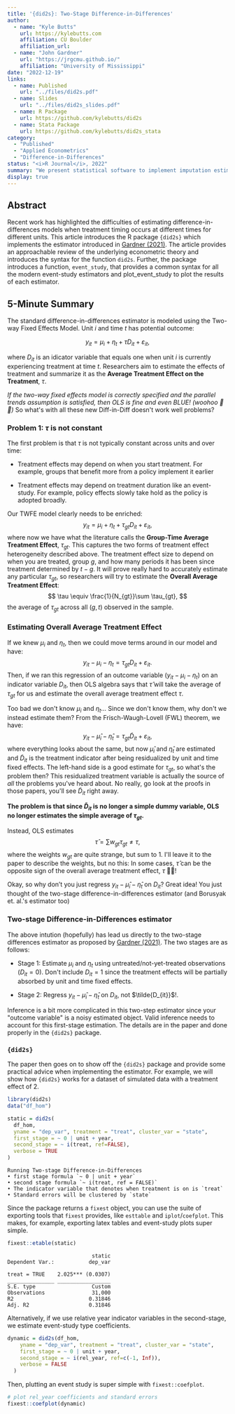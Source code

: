 ```yaml
---
title: '{did2s}: Two-Stage Difference-in-Differences'
author:
  - name: "Kyle Butts"
    url: https://kylebutts.com
    affiliation: CU Boulder
    affiliation_url: 
  - name: "John Gardner"
    url: "https://jrgcmu.github.io/"
    affiliation: "University of Mississippi"
date: "2022-12-19"
links:
  - name: Published
    url: "../files/did2s.pdf"
  - name: Slides
    url: "../files/did2s_slides.pdf"
  - name: R Package
    url: https://github.com/kylebutts/did2s
  - name: Stata Package
    url: https://github.com/kylebutts/did2s_stata
category: 
  - "Published"
  - "Applied Econometrics"
  - "Difference-in-Differences"
status: "<i>R Journal</i>, 2022"
summary: "We present statistical software to implement imputation estimator for difference-in-differences."
display: true
---
```


## Abstract

Recent work has highlighted the difficulties of estimating difference-in-differences models when treatment timing occurs at different times for different units. This article introduces the R package `{did2s}` which implements the estimator introduced in [Gardner (2021)](https://arxiv.org/abs/2207.05943). The article provides an approachable review of the underlying econometric theory and introduces the syntax for the function `did2s`. Further, the package introduces a function, `event_study`, that provides a common syntax for all the modern event-study estimators and plot_event_study to plot the results of each estimator. 


## 5-Minute Summary

The standard difference-in-differences estimator is modeled using the <Color kelly>Two-way Fixed Effects Model</Color>. Unit $i$ and time $t$ has potential outcome:

$$
y_{it} = \mu_i + \eta_t + \tau D_{it} + \varepsilon_{it},
$$

where $D_{it}$ is an idicator variable that equals one when unit $i$ is currently experiencing treatment at time $t$. Researchers aim to estimate the effects of treatment and summarize it as the **Average Treatment Effect on the Treatment**, $\tau$.

*If the two-way fixed effects model is correctly specified and the parallel trends assumption is satisfied, then OLS is fine and even BLUE! (woohoo 🎉🎉)* So what's with all these new Diff-in-Diff doesn't work well problems? 

### Problem 1: $\tau$ is not constant

The first problem is that $\tau$ is not typically constant across units and over time:

- Treatment effects may depend on when you start treatment. For example, groups that benefit more from a policy implement it earlier

- Treatment effects may depend on treatment duration like an event-study. For example, policy effects slowly take hold as the policy is adopted broadly.

Our TWFE model clearly needs to be enriched: 
$$
y_{it} = \mu_i + \eta_t + \tau_{gt} D_{it} + \varepsilon_{it},
$$
where now we have what the literature calls the **Group-Time Average Treatment Effect**, $\tau_{gt}$. This captures the two forms of treatment effect heterogeneity described above. The treatment effect size to depend on when you are treated, group $g$, and how many periods it has been since treatment determined by $t − g$. It will prove really hard to accurately estimate any particular $\tau_{gt}$, so researchers will try to estimate the **Overall Average Treatment Effect**:
$$
\tau \equiv \frac{1}{N_{gt}}\sum \tau_{gt},
$$
the average of $\tau_{gt}$ across all $(g,t)$ observed in the sample.

### Estimating Overall Average Treatment Effect

If we knew $\mu_i$ and $\eta_t$, then we could move terms around in our model
and have:
$$
y_{it} - \mu_i - \eta_t = \tau_{gt} D_{it} + \varepsilon_{it}.
$$
Then, if we ran this regression of an outcome variable ($y_{it} - \mu_i - \eta_t$) on an indicator variable $D_{it}$, then OLS algebra says that $\hat{\tau}$ will take the average of $\tau_{gt}$ for us and estimate the overall average treatment effect $\tau$.

Too bad we don't know $\mu_i$ and $\eta_t$... Since we don't know them, why don't we instead estimate them? From the Frisch-Waugh-Lovell (FWL) theorem, we have:
$$
y_{it} - \hat{\mu}_i - \hat{\eta}_t = \tau_{gt} \tilde{D}_{it} + \varepsilon_{it},
$$
where everything looks about the same, but now $\hat{\mu}_i$ and $\hat{\eta}_t$ are estimated and $\tilde{D}_{it}$ is the treatment indicator after being residualized by unit and time fixed effects. The left-hand side is a good estimate for $\tau_{gt}$, so what's the problem then? This residualized treatment variable is actually the source of *all* the problems you've heard about. No really, go look at the proofs in those papers, you'll see $\tilde{D}_{it}$ right away. 

**The problem is that since $\tilde{D}_{it}$ is no longer a simple dummy variable, OLS no longer estimates the simple average of $\tau_{gt}$.**

Instead, OLS estimates 
$$
\hat{\tau} = \sum w_{gt} \tau_{gt} \neq \tau,
$$
where the weights $w_{gt}$ are quite strange, but sum to 1. I'll leave it to the paper to describe the weights, but no this: In some cases, $\hat{\tau}$ can be the opposite sign of the overall average treatment effect, $\tau$ 🚩🚩! 

Okay, so why don’t you just regress $y_{it} - \hat{\mu}_i - \hat{\eta}_t$ on $D_{it}$? Great idea! You just thought of the two-stage difference-in-differences estimator (and Borusyak et. al.'s estimator too)

### Two-stage Difference-in-Differences estimator

The above intution (hopefully) has lead us directly to the two-stage differences estimator as proposed by [Gardner (2021)](). The two stages are as follows:

- Stage 1: Estimate $\mu_i$ and $\eta_t$ using untreated/not-yet-treated observations ($D_{it} = 0$). Don't include $D_{it} = 1$ since the treatment effects will be partially absorbed by unit and time fixed effects.

- Stage 2: Regress $y_{it} - \hat{\mu}_i - \hat{\eta}_t$ on $D_{it}$, not $\tilde{D_{it}}$!.

Inference is a bit more complicated in this two-step estimator since your "outcome variable" is a noisy estimated object. Valid inference needs to account for this first-stage estimation. The details are in the paper and done properly in the `{did2s}` package. 


### `{did2s}`

The paper then goes on to show off the `{did2s}` package and provide some practical advice when implementing the estimator. For example, we will show how `{did2s}` works for a dataset of simulated data with a treatment effect of 2.

```r
library(did2s) 
data("df_hom")

static = did2s(
  df_hom,
  yname = "dep_var", treatment = "treat", cluster_var = "state",
  first_stage = ~ 0 | unit + year,
  second_stage = ~ i(treat, ref=FALSE), 
  verbose = TRUE
)
```
```
Running Two-stage Difference-in-Differences
• first stage formula `~ 0 | unit + year`
• second stage formula `~ i(treat, ref = FALSE)`
• The indicator variable that denotes when treatment is on is `treat`
• Standard errors will be clustered by `state`
```

Since the package returns a `fixest` object, you can use the suite of exporting tools that `fixest` provides, like `esttable` and `iplot`/`coefplot`. This makes, for example, exporting latex tables and event-study plots super simple.

```r
fixest::etable(static)
```
```
                           static
Dependent Var.:           dep_var
                                 
treat = TRUE    2.025*** (0.0307)
_______________ _________________
S.E. type                  Custom
Observations               31,000
R2                        0.31846
Adj. R2                   0.31846
```

Alternatively, if we use relative year indicator variables in the second-stage, we estimate event-study type coefficients.

```r
dynamic = did2s(df_hom,
    yname = "dep_var", treatment = "treat", cluster_var = "state",
    first_stage = ~ 0 | unit + year,
    second_stage = ~ i(rel_year, ref=c(-1, Inf)),
    verbose = FALSE
  )
```

Then, plutting an event study is super simple with `fixest::coefplot`.

```r
# plot rel_year coefficients and standard errors
fixest::coefplot(dynamic)
```
<Figure src="/images/did2s.png" alt="Two-stage Difference-in-Differences" />




